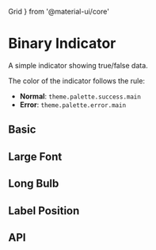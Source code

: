   Grid
} from '@material-ui/core'


<Meta title="Indicator/Binary Indicator" component={Subject}/>

# Binary Indicator

A simple indicator showing true/false data.

The color of the indicator follows the rule:

- **Normal**: `theme.palette.success.main`
- **Error**: `theme.palette.error.main`

## Basic

<Preview>
  <Story name="Basic">
    <div style={{fontSize:"1rem"}}>
      <Subject value={true} label="normal" />
      <Subject value={false} label="error" />
    </div>
  </Story>
</Preview>

## Large Font

<Preview>
  <Story name="Large Font">
    <div style={{fontSize:"2rem"}}>
      <Subject value={true} label="normal" />
      <Subject value={false} label="error" />
    </div>
  </Story>
</Preview>

## Long Bulb

<Preview>
  <Story name="Long Bulb">
    <div style={{fontSize:"1rem"}}>
      <Subject value={true} size={10} label="normal" />
      <Subject value={false} size={10} label="error" />
    </div>
  </Story>
</Preview>

## Label Position

<Preview>
  <Story name="Label Position">
    <Grid container spacing={2} style={{fontSize:"1rem"}}>
      <Grid item>
        <Subject value={true} size={8} labelPosition={'top'} label="top" />
      </Grid>
      <Grid item>
        <Subject value={true} size={8} labelPosition={'right'} label="right" />
      </Grid>
      <Grid item>
        <Subject value={true} size={8} labelPosition={'bottom'} label="bottom" />
      </Grid>
      <Grid item>
        <Subject value={true} size={8} labelPosition={'left'} label="left" />
      </Grid>
    </Grid>
  </Story>
</Preview>

## API

<Props of={Subject}/>
